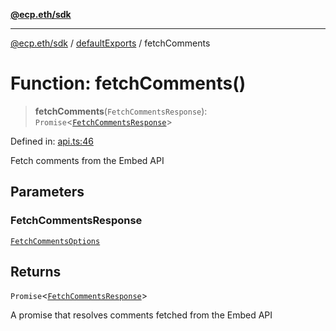 [**@ecp.eth/sdk**](/sdk-reference/index.mdx)

***

[@ecp.eth/sdk](/sdk-reference/index.mdx) / [defaultExports](/sdk-reference/defaultExports/index.mdx) / fetchComments

# Function: fetchComments()

> **fetchComments**(`FetchCommentsResponse`): `Promise`\<[`FetchCommentsResponse`](/sdk-reference/types/type-aliases/FetchCommentsResponse.mdx)\>

Defined in: [api.ts:46](https://github.com/ecp-eth/comments-monorepo/blob/main/packages/sdk/src/api.ts#L46)

Fetch comments from the Embed API

## Parameters

### FetchCommentsResponse

[`FetchCommentsOptions`](/sdk-reference/defaultExports/type-aliases/FetchCommentsOptions.mdx)

## Returns

`Promise`\<[`FetchCommentsResponse`](/sdk-reference/types/type-aliases/FetchCommentsResponse.mdx)\>

A promise that resolves comments fetched from the Embed API
